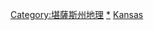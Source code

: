 {{containercat}}

{{Commons category|Geography of Kansas}}

[[Category:堪薩斯州地理|Category:堪薩斯州地理]]
[[Category:堪萨斯州行政区划|*]]
[[Category:美國各縣地理|Kansas]]